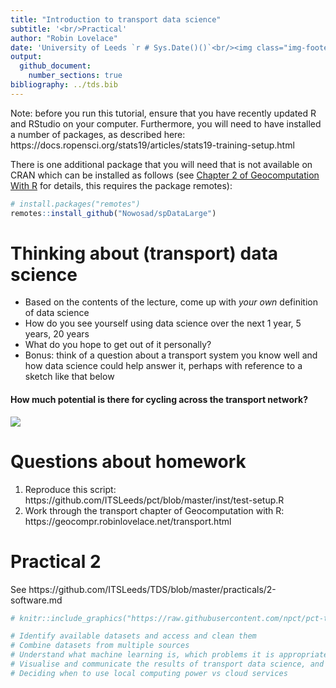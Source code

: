 ```yaml
---
title: "Introduction to transport data science"
subtitle: '<br/>Practical'
author: "Robin Lovelace"
date: 'University of Leeds `r # Sys.Date()()`<br/><img class="img-footer" alt="" src="https://comms.leeds.ac.uk/wp-content/themes/toolkit-wordpress-theme/img/logo.png">'
output:
  github_document:
    number_sections: true
bibliography: ../tds.bib
---
```



Note: before you run this tutorial, ensure that you have recently updated R and RStudio on your computer.
Furthermore, you will need to have installed a number of packages, as described here: https://docs.ropensci.org/stats19/articles/stats19-training-setup.html

There is one additional package that you will need that is not available on CRAN which can be installed as follows (see [Chapter 2 of Geocomputation With R](https://geocompr.robinlovelace.net/spatial-class.html) for details, this requires the package remotes):

```r
# install.packages("remotes")
remotes::install_github("Nowosad/spDataLarge")
```

<!-- ## Agenda {-} -->

<!-- 1. Thinking about transport data science (20 min) -->
<!-- 2. Questions about the homework (10 min) -->
<!-- 3. Practical 2 (2.5 hrs) -->


# Thinking about (transport) data science 

- Based on the contents of the lecture, come up with *your own* definition of data science
- How do you see yourself using data science over the next 1 year, 5 years, 20 years
- What do you hope to get out of it personally?
- Bonus: think of a question about a transport system you know well and how data science could help answer it, perhaps with reference to a sketch like that below

#### How much potential is there for cycling across the transport network? {-}

![](https://user-images.githubusercontent.com/1825120/127524923-7d9f5511-84a6-430b-8de9-a603a5524f39.png)

# Questions about homework

1. Reproduce this script: https://github.com/ITSLeeds/pct/blob/master/inst/test-setup.R
2. Work through the transport chapter of Geocomputation with R: https://geocompr.robinlovelace.net/transport.html

# Practical 2

See https://github.com/ITSLeeds/TDS/blob/master/practicals/2-software.md


<!-- - In terms of future work in an evolving job market? -->
<!-- - In terms of the kinds of problems you want to solve? -->

<!-- ## Sketching research methods (in groups of 2-4, 30 minutes) -->

<!-- Starting with the 1000 'desire lines' dataset of Leeds, sketch-out some research ideas that cover -->

<!-- 1) Hypotheses: generate two hypotheses that are falsifiable and 2 hypotheses that are not falsifiable -->

<!-- 2) Input data: draw schematic representations of additional datasets that you could use alongside the desire lines dataset, with at least one at each of these levels: -->

<!-- - Zones -->
<!-- - Points -->
<!-- - Routes -->
<!-- - Route networks -->
<!-- - Individual -->

<!-- What temporal and spatial resolution could each one have? -->

<!-- 3) Methods: using a flow diagram (e.g. as shown below) -->

```r
# knitr::include_graphics("https://raw.githubusercontent.com/npct/pct-team/master/flow-model/flow-diag2.png")
```

<!-- ## Practical, group computer task (30 minutes) -->

<!-- Create a github account (all). See: https://github.com -->

<!-- Building on the follow code chunk (but with no copy-and-pasting), create a data frame that contains the names, coffee habits and like/dislike of bus travel for everyone in your group (just 1 computer per group): -->


<!-- ```{r} -->
<!-- person_name = c( -->
<!--   "robin", -->
<!--   "malcolm", -->
<!--   "richard" -->
<!-- ) -->
<!-- n_coffee = c( -->
<!--   5, -->
<!--   1, -->
<!--   0 -->
<!-- ) -->
<!-- like_bus_travel = c( -->
<!--   TRUE, -->
<!--   FALSE, -->
<!--   TRUE -->
<!-- ) -->
<!-- personal_data = data.frame(person_name, n_coffee, like_bus_travel) -->
<!-- personal_data -->
<!-- ``` -->

<!-- When you are complete, add your code to https://github.com/ITSLeeds/TDS/blob/master/code-r/01-person-data.R -->

<!-- ## Learning outcomes -->

```r
# Identify available datasets and access and clean them
# Combine datasets from multiple sources
# Understand what machine learning is, which problems it is appropriate for compared with traditional statistical approaches, and how to implement machine learning techniques
# Visualise and communicate the results of transport data science, and know about setting-up interactive web applications
# Deciding when to use local computing power vs cloud services
```

<!-- - Articulate the relevance and limitations of data-centric analysis applied to transport problems, compared with other methods -->
